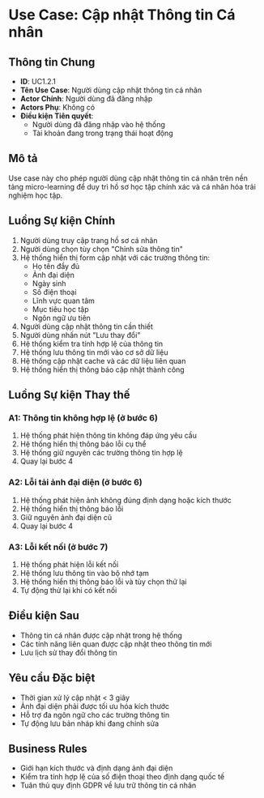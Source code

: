 # Use Case: Cập nhật Thông tin Cá nhân

## Thông tin Chung

- **ID**: UC1.2.1
- **Tên Use Case**: Người dùng cập nhật thông tin cá nhân
- **Actor Chính**: Người dùng đã đăng nhập
- **Actors Phụ**: Không có
- **Điều kiện Tiên quyết**:
  - Người dùng đã đăng nhập vào hệ thống
  - Tài khoản đang trong trạng thái hoạt động

## Mô tả

Use case này cho phép người dùng cập nhật thông tin cá nhân trên nền tảng micro-learning để duy trì hồ sơ học tập chính xác và cá nhân hóa trải nghiệm học tập.

## Luồng Sự kiện Chính

1. Người dùng truy cập trang hồ sơ cá nhân
2. Người dùng chọn tùy chọn "Chỉnh sửa thông tin"
3. Hệ thống hiển thị form cập nhật với các trường thông tin:
   - Họ tên đầy đủ
   - Ảnh đại diện
   - Ngày sinh
   - Số điện thoại
   - Lĩnh vực quan tâm
   - Mục tiêu học tập
   - Ngôn ngữ ưu tiên
4. Người dùng cập nhật thông tin cần thiết
5. Người dùng nhấn nút "Lưu thay đổi"
6. Hệ thống kiểm tra tính hợp lệ của thông tin
7. Hệ thống lưu thông tin mới vào cơ sở dữ liệu
8. Hệ thống cập nhật cache và các dữ liệu liên quan
9. Hệ thống hiển thị thông báo cập nhật thành công

## Luồng Sự kiện Thay thế

### A1: Thông tin không hợp lệ (ở bước 6)

1. Hệ thống phát hiện thông tin không đáp ứng yêu cầu
2. Hệ thống hiển thị thông báo lỗi cụ thể
3. Hệ thống giữ nguyên các trường thông tin hợp lệ
4. Quay lại bước 4

### A2: Lỗi tải ảnh đại diện (ở bước 6)

1. Hệ thống phát hiện ảnh không đúng định dạng hoặc kích thước
2. Hệ thống hiển thị thông báo lỗi
3. Giữ nguyên ảnh đại diện cũ
4. Quay lại bước 4

### A3: Lỗi kết nối (ở bước 7)

1. Hệ thống phát hiện lỗi kết nối
2. Hệ thống lưu thông tin vào bộ nhớ tạm
3. Hệ thống hiển thị thông báo lỗi và tùy chọn thử lại
4. Tự động thử lại khi có kết nối

## Điều kiện Sau

- Thông tin cá nhân được cập nhật trong hệ thống
- Các tính năng liên quan được cập nhật theo thông tin mới
- Lưu lịch sử thay đổi thông tin

## Yêu cầu Đặc biệt

- Thời gian xử lý cập nhật < 3 giây
- Ảnh đại diện phải được tối ưu hóa kích thước
- Hỗ trợ đa ngôn ngữ cho các trường thông tin
- Tự động lưu bản nháp khi đang chỉnh sửa

## Business Rules

- Giới hạn kích thước và định dạng ảnh đại diện
- Kiểm tra tính hợp lệ của số điện thoại theo định dạng quốc tế
- Tuân thủ quy định GDPR về lưu trữ thông tin cá nhân
